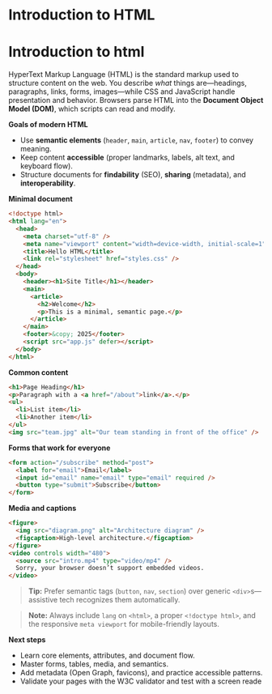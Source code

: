 # Introduction to HTML

# Introduction to html

HyperText Markup Language (HTML) is the standard markup used to structure content on the web. You describe *what* things are—headings, paragraphs, links, forms, images—while CSS and JavaScript handle presentation and behavior. Browsers parse HTML into the **Document Object Model (DOM)**, which scripts can read and modify.

**Goals of modern HTML**
- Use **semantic elements** (`header`, `main`, `article`, `nav`, `footer`) to convey meaning.
- Keep content **accessible** (proper landmarks, labels, alt text, and keyboard flow).
- Structure documents for **findability** (SEO), **sharing** (metadata), and **interoperability**.

**Minimal document**
~~~html
<!doctype html>
<html lang="en">
  <head>
    <meta charset="utf-8" />
    <meta name="viewport" content="width=device-width, initial-scale=1" />
    <title>Hello HTML</title>
    <link rel="stylesheet" href="styles.css" />
  </head>
  <body>
    <header><h1>Site Title</h1></header>
    <main>
      <article>
        <h2>Welcome</h2>
        <p>This is a minimal, semantic page.</p>
      </article>
    </main>
    <footer>&copy; 2025</footer>
    <script src="app.js" defer></script>
  </body>
</html>
~~~

**Common content**
~~~html
<h1>Page Heading</h1>
<p>Paragraph with a <a href="/about">link</a>.</p>
<ul>
  <li>List item</li>
  <li>Another item</li>
</ul>
<img src="team.jpg" alt="Our team standing in front of the office" />
~~~

**Forms that work for everyone**
~~~html
<form action="/subscribe" method="post">
  <label for="email">Email</label>
  <input id="email" name="email" type="email" required />
  <button type="submit">Subscribe</button>
</form>
~~~

**Media and captions**
~~~html
<figure>
  <img src="diagram.png" alt="Architecture diagram" />
  <figcaption>High-level architecture.</figcaption>
</figure>
<video controls width="480">
  <source src="intro.mp4" type="video/mp4" />
  Sorry, your browser doesn’t support embedded videos.
</video>
~~~

> **Tip:** Prefer semantic tags (`button`, `nav`, `section`) over generic `<div>`s—assistive tech recognizes them automatically.

> **Note:** Always include `lang` on `<html>`, a proper `<!doctype html>`, and the responsive `meta viewport` for mobile-friendly layouts.

**Next steps**
- Learn core elements, attributes, and document flow.
- Master forms, tables, media, and semantics.
- Add metadata (Open Graph, favicons), and practice accessible patterns.
- Validate your pages with the W3C validator and test with a screen reade